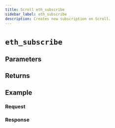 ```yaml
---
title: Scroll eth_subscribe
sidebar_label: eth_subscribe
description: Creates new subscription on Scroll.
---
```




# `eth_subscribe`

<Description />

## Parameters


<Params />

## Returns


<Returns />

## Example


<Example />

### Request


<Request />

### Response


<Response />
